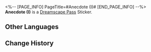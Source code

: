 <%-- [PAGE_INFO]
PageTitle=#Anecdote (I)#
[END_PAGE_INFO] --%>
{{Stub|Location information}}
{{Item Infobox
|id          = 223230
|image       = Dreamscape Pass Sticker Text.png
|type        = Dreamscape Pass Sticker
|type2       = Amusing Ourselves to Death Stickers
|invCategory = 
|rarity      = 4
|effect      = 
|description = Digital stickers that can be used to decorate the pages of the Dreamtour Handbook. They come in many different styles.
|source1     = [[Discuss "The Watchmaker" with the watchmaker]]
}}
{{Description|Rumor has it that tapping the amusement park attractions in Aideen Park in a specific rhythm will cause the legendary creature "Dreamhound" to be summoned.}}
'''Anecdote (I)''' is a [[Dreamscape Pass]] Sticker.

==Other Languages==
{{Other Languages
|en   = Anecdote (I)
|zhs  = 趣闻•其一
|zht  = 趣聞•其一
|ja   = 面白い噂・1
|ko   = 흥미로운 이야기•1
|es   = Anécdota I
|fr   = Anecdote (I)
|ru   = Забавная история I
|th   = ข่าวลือที่น่าสนใจ 1
|vi   = Tin Thú Vị (1)
|de   = Anekdote (I)
|id   = Fakta Menarik 1
|pt   = Anedota (I)
}}

==Change History==
{{Change History|2.0}}